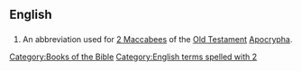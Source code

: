 ==English==

==={{abbreviation}}===
{{infl|en|abbreviation}}

# {{biblical}} An abbreviation used for [[2 Maccabees]] of the [[Old Testament]] [[Apocrypha]].

[[Category:Books of the Bible]]
[[Category:English terms spelled with 2]]